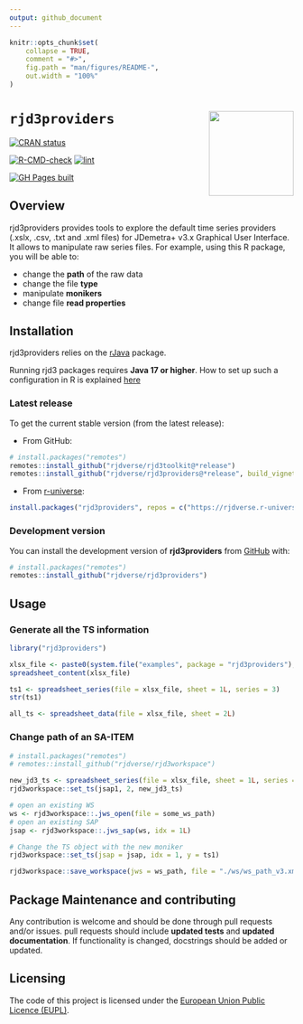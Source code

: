 ```yaml
---
output: github_document
---
```


<!-- README.md is generated from README.Rmd. Please edit that file -->

```r
knitr::opts_chunk$set(
    collapse = TRUE,
    comment = "#>",
    fig.path = "man/figures/README-",
    out.width = "100%"
)
```

# `rjd3providers` <a href="https://rjdverse.github.io/rjd3providers/"><img src="man/figures/logo.png" align="right" height="150" style="float:right; height:150px;"/></a>

<!-- badges: start -->
[![CRAN status](https://www.r-pkg.org/badges/version/rjd3providers)](https://CRAN.R-project.org/package=rjd3providers)

[![R-CMD-check](https://github.com/rjdverse/rjd3providers/actions/workflows/R-CMD-check.yaml/badge.svg)](https://github.com/rjdverse/rjd3providers/actions/workflows/R-CMD-check.yaml)
[![lint](https://github.com/rjdverse/rjd3providers/actions/workflows/lint.yaml/badge.svg)](https://github.com/rjdverse/rjd3providers/actions/workflows/lint.yaml)

[![GH Pages built](https://github.com/rjdverse/rjd3providers/actions/workflows/pkgdown.yaml/badge.svg)](https://github.com/rjdverse/rjd3providers/actions/workflows/pkgdown.yaml)
<!-- badges: end -->


## Overview

rjd3providers provides tools to explore the default time series providers (.xslx, .csv, .txt and .xml files) for JDemetra+ v3.x Graphical User Interface. It allows to manipulate raw series files. For example, using this R package, you will be able to:

- change the **path** of the raw data
- change the file **type**
- manipulate **monikers**
- change file **read properties**


## Installation

rjd3providers relies on the [rJava](https://cran.r-project.org/web/packages/rJava/index.html) package.

Running rjd3 packages requires **Java 17 or higher**. How to set up such a configuration in R is explained [here](https://jdemetra-new-documentation.netlify.app/#Rconfig) 


### Latest release

To get the current stable version (from the latest release):

- From GitHub:

```r
# install.packages("remotes")
remotes::install_github("rjdverse/rjd3toolkit@*release")
remotes::install_github("rjdverse/rjd3providers@*release", build_vignettes = TRUE)
```

- From [r-universe](https://rjdverse.r-universe.dev/rjd3providers):

```r
install.packages("rjd3providers", repos = c("https://rjdverse.r-universe.dev", "https://cloud.r-project.org"))
```

### Development version

You can install the development version of **rjd3providers** from [GitHub](https://github.com/) with:

```r
# install.packages("remotes")
remotes::install_github("rjdverse/rjd3providers")
```


## Usage

### Generate all the TS information 

``` r
library("rjd3providers")

xlsx_file <- paste0(system.file("examples", package = "rjd3providers"), "/Insee.xlsx")
spreadsheet_content(xlsx_file)

ts1 <- spreadsheet_series(file = xlsx_file, sheet = 1L, series = 3)
str(ts1)

all_ts <- spreadsheet_data(file = xlsx_file, sheet = 2L)
```

### Change path of an SA-ITEM

``` r
# install.packages("remotes")
# remotes::install_github("rjdverse/rjd3workspace")

new_jd3_ts <- spreadsheet_series(file = xlsx_file, sheet = 1L, series = 3)
rjd3workspace::set_ts(jsap1, 2, new_jd3_ts)

# open an existing WS
ws <- rjd3workspace::.jws_open(file = some_ws_path)
# open an existing SAP
jsap <- rjd3workspace::.jws_sap(ws, idx = 1L)

# Change the TS object with the new moniker
rjd3workspace::set_ts(jsap = jsap, idx = 1, y = ts1)

rjd3workspace::save_workspace(jws = ws_path, file = "./ws/ws_path_v3.xml", replace = TRUE)
```


## Package Maintenance and contributing

Any contribution is welcome and should be done through pull requests and/or issues.
pull requests should include **updated tests** and **updated documentation**. If functionality is changed, docstrings should be added or updated.


## Licensing

The code of this project is licensed under the [European Union Public Licence (EUPL)](https://joinup.ec.europa.eu/collection/eupl/eupl-text-eupl-12).

